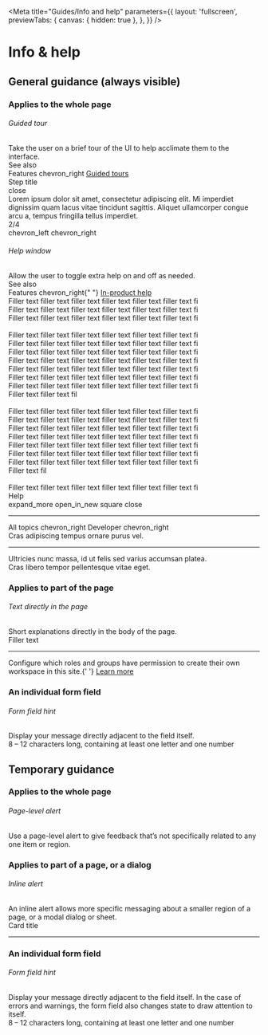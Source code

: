 <!-- info-and-help.stories.mdx -->


<Meta
  title="Guides/Info and help"
  parameters={{
    layout: 'fullscreen',
    previewTabs: {
      canvas: { hidden: true },
    },
  }}
/>

<style>{`
  .item {
    display: flex;
    width: 100%;
  }
  .left {
    width: 30%;
  }
  .right {
    width: 70%;
  }
  .cv-alert-container {
    width: 552px;
    margin-left: 64px;
  }
  .step-title {
    width: 304px;
    height: 208px;
    background-color: #B0BEC5;
    border-radius: 8px;
    color: var(--mdc-theme-text-primary-on-background);
    position: relative;
    display: flex;
    flex-direction: column;
    padding: 16px;
    margin-left: 180px;
    box-shadow: 0px 16px 24px rgba(0, 0, 0, 0.14), 0px 6px 30px rgba(0, 0, 0, 0.12), 0px 8px 10px rgba(0, 0, 0, 0.2);
  }
  .triangle {
    position: absolute;
    width: 24px;
    height: 24px;
    transform: rotate(45deg);
    left: -13px; 
    top: 104px;
    background-color: #B0BEC5;
    border-color: transparent transparent var(--mdc-theme-border) var(--mdc-theme-border);
  }
  .toolbar {
    display: flex;
    justify-content: space-between;
    padding: 16px;
  }
  .toolbar > div:first-of-type {
    font-family: var(--mdc-typography-subtitle2-font-family);
    font-size: var(--mdc-typography-subtitle2-font-size);
    font-weight: var(--mdc-typography-subtitle2-font-weight);
    line-height: var(--mdc-typography-subtitle2-line-height);
    color: var(--mdc-theme-text-primary-on-background);
  }
  .action-bar {
    display: flex;
    justify-content: space-between;
    margin-top: 16px;
  }
  .action-bar > div:first-of-type {
    font-family: var(--mdc-typography-body1-font-family);
    font-size: var(--mdc-typography-body1-font-size);
    font-weight: var(--mdc-typography-body1-font-weight);
    line-height: var(--mdc-typography-body1-line-height);
    color: var(--mdc-theme-text-secondary-on-background);
  }
  .chevron-space {
    margin-right: 16px;
  }
  .see-also {
    width: 272px;
    height: 40px;
    border-radius: 8px;
    background-color: var(--mdc-theme-surface-primary-highlight);
    padding: 16px;
    display: flex;
    flex-direction: column;
    justify-content: center;
    margin-top: 16px;
  }
  .see-also > div {
    font-family: var(--mdc-typography-caption-font-family);
    font-size: var(--mdc-typography-caption-font-size);
    font-weight: var(--mdc-typography-caption-font-weight);
    line-height: var(--mdc-typography-caption-line-height);
  }
  span {
    display: flex;
    align-items: center;
  }
  span > cv-icon {
    font-size: 16px;
  }
  .help-window-bg {
    margin-left: 24px;
    width: 632px;
    height: 560px;
    border-radius: 8px;
    border: solid 1px var(--mdc-theme-border);
    position: relative;
  }
  .help-window {
    width: 360px;
    height: 544px;
    border: solid 1px var(--mdc-theme-border);
    border-bottom: none;
    background-color: var(--mdc-theme-surface);
    position: absolute;
    right: 16px;
    bottom: 0;
    border-radius: 8px;
    border-bottom-left-radius: 0;
    border-bottom-right-radius: 0;
    overflow: hidden;
  }
  .help-window-crumbs {
    font-size: 12px;
  }
  .help-window-title {
    font-family: var(--mdc-typography-headline5-font-family);
    font-size: var(--mdc-typography-headline5-font-size);
    font-weight: var(--mdc-typography-headline5-font-weight);
    line-height: var(--mdc-typography-headline5-line-height);
    color: var(--mdc-theme-text-primary-on-background);
    margin-bottom: 8px;
  }
  .photo {
    width: 328px;
    height: 213px;
    background-color: var(--mdc-theme-border);
    border-radius: 8px;
    margin: 16px auto;
  }
  .skeleton-text {
    color: var(--mdc-theme-border) !important;
    letter-spacing: 0 !important;
  }
  .icon-container {
    display: flex;
    gap: 16px;
  }
  #title {
    font-family: var(--mdc-typography-headline6-font-family);
    font-size: var(--mdc-typography-headline6-font-size);
    font-weight: var(--mdc-typography-headline6-font-weight);
    line-height: var(--mdc-typography-headline6-line-height);
    color: var(--mdc-theme-text-primary-on-background);
  }
  .sbdocs .sbdocs-hr {
    margin-top: 0px;
    padding-bottom: 0;
  }
  .card {
    margin-left: 64px;
    width: 552px;
    height: 200px;
    border-radius: 8px;
    border-bottom-left-radius: 0;
    border-bottom-right-radius: 0;
    border: solid 1px var(--mdc-theme-border);
    border-bottom: none;
    background: linear-gradient(to bottom, var(--mdc-theme-surface), var(--mdc-theme-background));
  }
  .card-content {
    padding: 16px;
  }
  cv-textfield {
    margin-left: 60px;
    width: 560px;
  }
  .relative {
    position: relative;
  }
  .helper-text {
    position: absolute;
    bottom: -24px;
    left: 76px;
    font-family: var(--mdc-typography-caption-font-family);
    font-size: var(--mdc-typography-caption-font-size);
    font-weight: var(--mdc-typography-caption-font-weight);
    line-height: var(--mdc-typography-caption-line-height);
  }
  .helper-text-error {
    bottom: 16px;
    color: var(--mdc-theme-error);
  }
  .textfield-neutral {
    --mdc-text-field-outlined-hover-border-color: var(--mdc-theme-border);
    --mdc-text-field-fill-color: var(--mdc-theme-border);
    --mdc-text-field-idle-line-color: var(--mdc-theme-border);
    --mdc-text-field-hover-line-color: var(--mdc-theme-border);
    --mdc-text-field-outlined-idle-border-color: var(--mdc-theme-border);
    --mdc-text-field-focused-label-color: var(--mdc-theme-border);
    --mdc-theme-primary: var(--mdc-theme-text-secondary-on-background);
    --mdc-notched-outline-stroke-width: 2px;
  }
  .textfield-error {
    --mdc-text-field-outlined-hover-border-color: var(--mdc-theme-error);
    --mdc-text-field-fill-color: var(--mdc-theme-error);
    --mdc-text-field-idle-line-color: var(--mdc-theme-error);
    --mdc-text-field-hover-line-color: var(--mdc-theme-error);
    --mdc-text-field-outlined-idle-border-color: var(--mdc-theme-error);
    --mdc-text-field-focused-label-color: var(--mdc-theme-error);
    --mdc-theme-primary: var(--mdc-theme-error);
    --mdc-text-field-label-ink-color: var(--mdc-theme-error);
    --mdc-notched-outline-stroke-width: 2px;
  }
  .no-padding {
    padding: 0 0 16px 0;
  }
  .top-margin {
    margin-top: 8px;
  }
`}</style>

# Info & help

## General guidance (always visible)

### Applies to the whole page

###### Guided tour

<div class="item">
  <div class="left">
    <div>
      Take the user on a brief tour of the UI to help acclimate them to the
      interface.
    </div>
    <div class="see-also">
      <div>See also</div>
      <span>
        Features <cv-icon>chevron_right</cv-icon>
        <a
          href="https://www.figma.com/file/tDTc1JQZByIK0Igi6p1uky/Guided-tours?node-id=0%3A1"
          target="_blank"
        >
          Guided tours
        </a>
      </span>
    </div>
  </div>
  <div class="step-title right">
    <div class="toolbar no-padding">
      <div>Step title</div>
      <div>
        <cv-icon>close</cv-icon>
      </div>
    </div>
    Lorem ipsum dolor sit amet, consectetur adipiscing elit. Mi imperdiet dignissim
    quam lacus vitae tincidunt sagittis. Aliquet ullamcorper congue arcu a, tempus
    fringilla tellus imperdiet.
    <div class="action-bar">
      <div>2/4</div>
      <div>
        <cv-icon class="chevron-space">chevron_left</cv-icon>
        <cv-icon>chevron_right</cv-icon>
      </div>
    </div>
    <div class="triangle"></div>
  </div>
</div>

###### Help window

<div class="item">
  <div class="left">
    <div>Allow the user to toggle extra help on and off as needed.</div>
    <div class="see-also">
      <div>See also</div>
      <span>
        Features <cv-icon>chevron_right</cv-icon>{" "}
        <a
          href="https://www.figma.com/file/z3w5qXeAISPmBr4IOLAJ38/In-product-help?node-id=0%3A1"
          target="_blank"
        >
          In-product help
        </a>
      </span>
    </div>
  </div>
  <div class="right">
    <div class="help-window-bg">
      <div class="skeleton-text">Filler text filler text filler text filler text filler text filler text fi</div>
      <div class="skeleton-text">Filler text filler text filler text filler text filler text filler text fi</div>
      <div class="skeleton-text">Filler text filler text filler text filler text filler text filler text fi</div>
      <br />
      <div class="skeleton-text">Filler text filler text filler text filler text filler text filler text fi</div>
      <div class="skeleton-text">Filler text filler text filler text filler text filler text filler text fi</div>
      <div class="skeleton-text">Filler text filler text filler text filler text filler text filler text fi</div>
      <div class="skeleton-text">Filler text filler text filler text filler text filler text filler text fi</div>
      <div class="skeleton-text">Filler text filler text filler text filler text filler text filler text fi</div>
      <div class="skeleton-text">Filler text filler text filler text filler text filler text filler text fi</div>
      <div class="skeleton-text">Filler text filler text filler text filler text filler text filler text fi</div>
      <div class="skeleton-text">Filler text filler text fil</div>
      <br />
      <div class="skeleton-text">Filler text filler text filler text filler text filler text filler text fi</div>
      <div class="skeleton-text">Filler text filler text filler text filler text filler text filler text fi</div>
      <div class="skeleton-text">Filler text filler text filler text filler text filler text filler text fi</div>
      <div class="skeleton-text">Filler text filler text filler text filler text filler text filler text fi</div>
      <div class="skeleton-text">Filler text filler text filler text filler text filler text filler text fi</div>
      <div class="skeleton-text">Filler text filler text filler text filler text filler text filler text fi</div>
      <div class="skeleton-text">Filler text filler text filler text filler text filler text filler text fi</div>
      <div class="skeleton-text">Filler text fil</div>
      <br />
      <div class="skeleton-text">Filler text filler text filler text filler text filler text filler text fi</div>
      <div class="help-window">
        <div class="toolbar">
          <div id="title">Help</div>
          <div class="icon-container">
            <cv-icon>expand_more</cv-icon>
            <cv-icon>open_in_new</cv-icon>
            <cv-icon>square</cv-icon>
            <cv-icon>close</cv-icon>
          </div>
        </div>
        <hr />
        <div class="card-content">
          <span class="help-window-crumbs">
            All topics <cv-icon>chevron_right</cv-icon> Developer
            <cv-icon>chevron_right</cv-icon>
          </span>
          <div class="help-window-title">
            Cras adipiscing tempus ornare purus vel.
          </div>
        </div>
        <hr />
        <div class="card-content">
          <div id="title" class="top-margin">
            Ultricies nunc massa, id ut felis sed varius accumsan platea.
          </div>
          <div class="photo"></div>
          <div>Cras libero tempor pellentesque vitae eget.</div>
        </div>
      </div>
    </div>

  </div>
</div>

### Applies to part of the page

###### Text directly in the page

<div class="item">
  <div class="left">Short explanations directly in the body of the page.</div>
  <div class="right">
    <div class="card">
      <div class="toolbar skeleton-text">Filler text</div>
      <hr />
      <div class="card-content">
        Configure which roles and groups have permission to create their own
        workspace in this site.{' '}
        <a
          href="https://www.teradata.com"
          target="_blank"
          class="anchor-resize"
        >
          Learn more
        </a>
      </div>
    </div>
  </div>
</div>

### An individual form field

###### Form field hint

<div class="item">
  <div class="left">
    Display your message directly adjacent to the field itself.
  </div>
  <div class="right relative">
    <cv-textfield
      type="password"
      class="textfield-neutral"
      outlined
      value="aaaaaaaaaa"
      label="Password"
    ></cv-textfield>
    <div class="helper-text">
      8 – 12 characters long, containing at least one letter and one number
    </div>
  </div>
</div>

## Temporary guidance

### Applies to the whole page

###### Page-level alert

<div class="item">
  <div class="left">
    Use a page-level alert to give feedback that’s not specifically related to
    any one item or region.
  </div>
  <div class="right cv-alert-container">
    <cv-alert
      titleText="Alert title"
      descriptionText="Alert description"
      state="caution"
      icon="warning"
    >
      <cv-icon-button slot="action-items" icon="close"></cv-icon-button>
    </cv-alert>
  </div>
</div>

### Applies to part of a page, or a dialog

###### Inline alert

<div class="item">
  <div class="left">
    An inline alert allows more specific messaging about a smaller region of a
    page, or a modal dialog or sheet.
  </div>
  <div class="right">
    <div class="card">
      <div id="title" class="toolbar">
        Card title
      </div>
      <hr />
      <div>
        <cv-alert
          titleText="Alert title"
          descriptionText="Alert description"
          state="caution"
          icon="warning"
          inline
        >
          <cv-icon-button slot="action-items" icon="close"></cv-icon-button>
        </cv-alert>
      </div>
    </div>
  </div>
</div>

### An individual form field

###### Form field hint

<div class="item">
  <div class="left">
    Display your message directly adjacent to the field itself. In the case of
    errors and warnings, the form field also changes state to draw attention to
    itself.
  </div>
  <div class="right relative">
    <cv-textfield
      type="password"
      class="textfield-error"
      outlined
      value="aaaaaaaaaa"
      label="Password"
    ></cv-textfield>
    <div class="helper-text helper-text-error">
      8 – 12 characters long, containing at least one letter and one number
    </div>
  </div>
</div>

